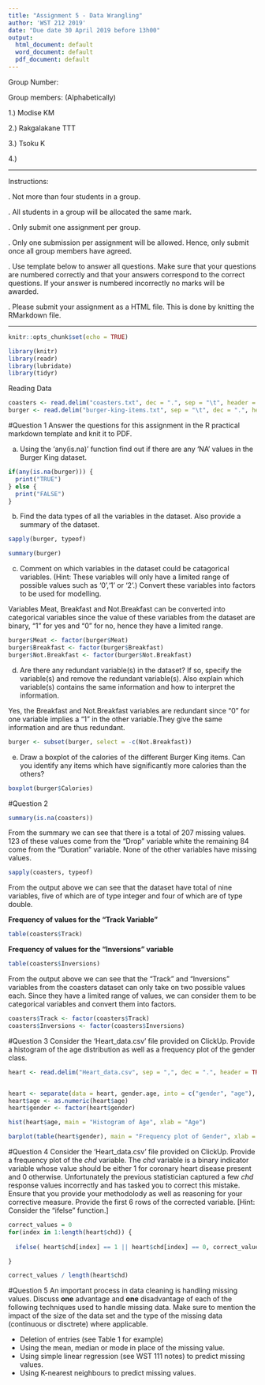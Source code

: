 ```yaml
---
title: "Assignment 5 - Data Wrangling"
author: 'WST 212 2019'
date: "Due date 30 April 2019 before 13h00"
output:
  html_document: default
  word_document: default
  pdf_document: default
---
```


Group Number: 

Group members: (Alphabetically)

1.)  Modise KM

2.) Rakgalakane TTT

3.) Tsoku K

4.)


--------------------------------------------------------------------------------------------------------------

Instructions:

.	Not more than four students in a group.

.	All students in a group will be allocated the same mark.

.	Only submit one assignment per group.

.	Only one submission per assignment will be allowed. Hence, only submit once all group members have agreed.

.	Use template below to answer all questions. Make sure that your questions are numbered correctly and that your answers correspond to the correct questions. If your answer is numbered incorrectly no marks will be awarded.

.	Please submit your assignment as a HTML file. This is done by knitting the RMarkdown file.

----------------------------------------------------------------------------------------------------------------
```r
knitr::opts_chunk$set(echo = TRUE)
```

```r
library(knitr)
library(readr)
library(lubridate)
library(tidyr)

```

Reading Data
```r

coasters <- read.delim("coasters.txt", dec = ".", sep = "\t", header = TRUE)
burger <- read.delim("burger-king-items.txt", sep = "\t", dec = ".", header = TRUE)


```



#Question 1
Answer the questions for this assignment in the R practical markdown template and knit it to PDF.

a) Using the 'any(is.na)' function find out if there are any 'NA' values in the Burger King dataset.
```r
if(any(is.na(burger))) {
  print("TRUE")
} else {
  print("FALSE")
}


```


b) Find the data types of all the variables in the dataset. Also provide a summary of the dataset.

```r

sapply(burger, typeof)

```

```r
summary(burger)
```

c) Comment on which variables in the dataset could be catagorical variables. (Hint: These variables will only have a limited range of possible values such as '0','1' or '2'.) Convert these variables into factors to be used for modelling.

Variables Meat, Breakfast and Not.Breakfast can be converted into categorical variables since the value of these variables from the dataset are binary, "1" for yes and "0" for no, hence they have a limited range. 

```r

burger$Meat <- factor(burger$Meat)
burger$Breakfast <- factor(burger$Breakfast)
burger$Not.Breakfast <- factor(burger$Not.Breakfast)

```


d) Are there any redundant variable(s) in the dataset? If so, specify the variable(s) and remove the redundant variable(s). Also explain which variable(s) contains the same information and how to interpret the information.

Yes, the Breakfast and Not.Breakfast variables are redundant since "0" for one variable implies a "1" in the other variable.They give the same information and are thus redundant.

```r
burger <- subset(burger, select = -c(Not.Breakfast))

```


e) Draw a boxplot of the calories of the different Burger King items. Can you identify any items which have significantly more calories than the others?
```r


boxplot(burger$Calories)

```

#Question 2


```r

summary(is.na(coasters))

```

From the summary we can see that there is a total of 207 missing values. 123 of these values come from the "Drop" variable white the remaining 84 come from the "Duration" variable. None of the other variables have missing values.

```r
sapply(coasters, typeof)

```

From the output above we can see that the dataset have total of nine variables, five of which are of type integer and four of which are of type double.

**Frequency of values for the "Track Variable"**
```r
table(coasters$Track)
```

**Frequency of values for the "Inversions" variable**
```r
table(coasters$Inversions)
```

From the output above we can see that the "Track" and "Inversions" variables from the coasters dataset can only take on two possible values each. Since they have a limited range of values, we can consider them to be categorical variables and convert them into factors.

```r
coasters$Track <- factor(coasters$Track)
coasters$Inversions <- factor(coasters$Inversions)
```

#Question 3
Consider the 'Heart_data.csv' file provided on ClickUp. Provide a histogram of the age distribution as well as a frequency plot of the gender class.

``` r

heart <- read.delim("Heart_data.csv", sep = ",", dec = ".", header = TRUE)


heart <- separate(data = heart, gender.age, into = c("gender", "age"), sep = " ")
heart$age <- as.numeric(heart$age)
heart$gender <- factor(heart$gender)

hist(heart$age, main = "Histogram of Age", xlab = "Age")

barplot(table(heart$gender), main = "Frequency plot of Gender", xlab = "Gender")

```

#Question 4
Consider the 'Heart_data.csv' file provided on ClickUp. Provide a frequency plot of the *chd* variable. The *chd* variable is a binary indicator variable whose value should be either 1 for coronary heart disease present and 0 otherwise. Unfortunately the previous statistician captured a few *chd* response values incorrectly and has tasked you to correct this mistake. Ensure that you provide your methodolody as well as reasoning for your corrective measure. Provide the first 6 rows of the corrected variable. [Hint: Consider the "ifelse" function.]

```r

correct_values = 0
for(index in 1:length(heart$chd)) {
  
  ifelse( heart$chd[index] == 1 || heart$chd[index] == 0, correct_values <- correct_values + 1, heart$chd[index] <- heart$chd[index] ) 

}

correct_values / length(heart$chd)

```


#Question 5
An important process in data cleaning is handling missing values. Discuss **one** advantage and **one** disadvantage of each of the following techniques used to handle missing data. Make sure to mention the impact of the size of the data set and the type of the missing data (continuous or disctrete) where applicable. 


* Deletion of entries (see Table 1 for example)
* Using the mean, median or mode in place of the missing value.
* Using simple linear regression (see WST 111 notes)  to predict missing values.
* Using K-nearest neighbours to predict missing values. 

